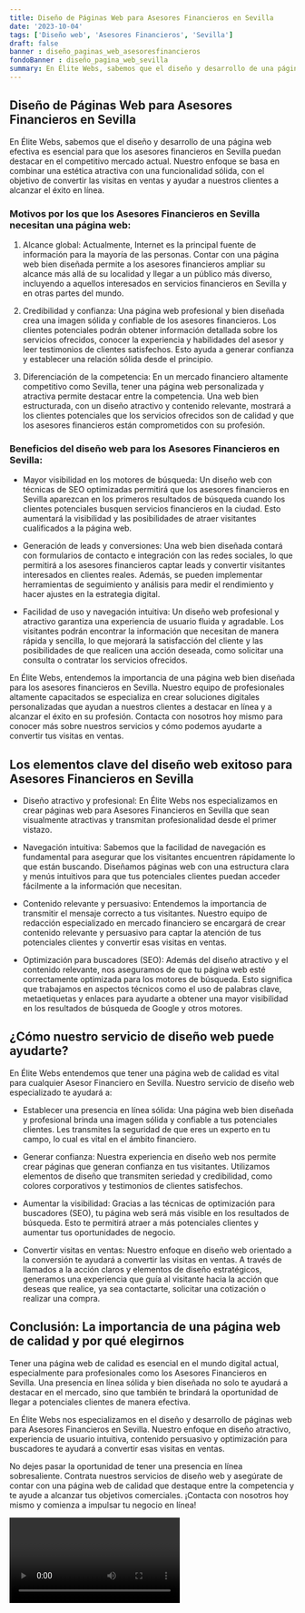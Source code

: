 ```yaml
---
title: Diseño de Páginas Web para Asesores Financieros en Sevilla
date: '2023-10-04'
tags: ['Diseño web', 'Asesores Financieros', 'Sevilla']
draft: false
banner : diseño_paginas_web_asesoresfinancieros
fondoBanner : diseño_pagina_web_sevilla
summary: En Élite Webs, sabemos que el diseño y desarrollo de una página web efectiva es esencial para que los asesores financieros en Sevilla puedan destacar en el competitivo mercado actual. Nuestro enfoque se basa en combinar una estética atractiva con una funcionalidad sólida, con el objetivo de convertir las visitas en ventas y ayudar a nuestros clientes a alcanzar el éxito en línea.
---
```


## Diseño de Páginas Web para Asesores Financieros en Sevilla

En Élite Webs, sabemos que el diseño y desarrollo de una página web efectiva es esencial para que los asesores financieros en Sevilla puedan destacar en el competitivo mercado actual. Nuestro enfoque se basa en combinar una estética atractiva con una funcionalidad sólida, con el objetivo de convertir las visitas en ventas y ayudar a nuestros clientes a alcanzar el éxito en línea.

### Motivos por los que los Asesores Financieros en Sevilla necesitan una página web:

1. Alcance global: Actualmente, Internet es la principal fuente de información para la mayoría de las personas. Contar con una página web bien diseñada permite a los asesores financieros ampliar su alcance más allá de su localidad y llegar a un público más diverso, incluyendo a aquellos interesados en servicios financieros en Sevilla y en otras partes del mundo.

2. Credibilidad y confianza: Una página web profesional y bien diseñada crea una imagen sólida y confiable de los asesores financieros. Los clientes potenciales podrán obtener información detallada sobre los servicios ofrecidos, conocer la experiencia y habilidades del asesor y leer testimonios de clientes satisfechos. Esto ayuda a generar confianza y establecer una relación sólida desde el principio.

3. Diferenciación de la competencia: En un mercado financiero altamente competitivo como Sevilla, tener una página web personalizada y atractiva permite destacar entre la competencia. Una web bien estructurada, con un diseño atractivo y contenido relevante, mostrará a los clientes potenciales que los servicios ofrecidos son de calidad y que los asesores financieros están comprometidos con su profesión.

### Beneficios del diseño web para los Asesores Financieros en Sevilla:

- Mayor visibilidad en los motores de búsqueda: Un diseño web con técnicas de SEO optimizadas permitirá que los asesores financieros en Sevilla aparezcan en los primeros resultados de búsqueda cuando los clientes potenciales busquen servicios financieros en la ciudad. Esto aumentará la visibilidad y las posibilidades de atraer visitantes cualificados a la página web.

- Generación de leads y conversiones: Una web bien diseñada contará con formularios de contacto e integración con las redes sociales, lo que permitirá a los asesores financieros captar leads y convertir visitantes interesados en clientes reales. Además, se pueden implementar herramientas de seguimiento y análisis para medir el rendimiento y hacer ajustes en la estrategia digital.

- Facilidad de uso y navegación intuitiva: Un diseño web profesional y atractivo garantiza una experiencia de usuario fluida y agradable. Los visitantes podrán encontrar la información que necesitan de manera rápida y sencilla, lo que mejorará la satisfacción del cliente y las posibilidades de que realicen una acción deseada, como solicitar una consulta o contratar los servicios ofrecidos.

En Élite Webs, entendemos la importancia de una página web bien diseñada para los asesores financieros en Sevilla. Nuestro equipo de profesionales altamente capacitados se especializa en crear soluciones digitales personalizadas que ayudan a nuestros clientes a destacar en línea y a alcanzar el éxito en su profesión. Contacta con nosotros hoy mismo para conocer más sobre nuestros servicios y cómo podemos ayudarte a convertir tus visitas en ventas.

<GifSeo />

<Cta />

## Los elementos clave del diseño web exitoso para Asesores Financieros en Sevilla

- Diseño atractivo y profesional: En Élite Webs nos especializamos en crear páginas web para Asesores Financieros en Sevilla que sean visualmente atractivas y transmitan profesionalidad desde el primer vistazo.

- Navegación intuitiva: Sabemos que la facilidad de navegación es fundamental para asegurar que los visitantes encuentren rápidamente lo que están buscando. Diseñamos páginas web con una estructura clara y menús intuitivos para que tus potenciales clientes puedan acceder fácilmente a la información que necesitan.

- Contenido relevante y persuasivo: Entendemos la importancia de transmitir el mensaje correcto a tus visitantes. Nuestro equipo de redacción especializado en mercado financiero se encargará de crear contenido relevante y persuasivo para captar la atención de tus potenciales clientes y convertir esas visitas en ventas.

- Optimización para buscadores (SEO): Además del diseño atractivo y el contenido relevante, nos aseguramos de que tu página web esté correctamente optimizada para los motores de búsqueda. Esto significa que trabajamos en aspectos técnicos como el uso de palabras clave, metaetiquetas y enlaces para ayudarte a obtener una mayor visibilidad en los resultados de búsqueda de Google y otros motores.

## ¿Cómo nuestro servicio de diseño web puede ayudarte?

En Élite Webs entendemos que tener una página web de calidad es vital para cualquier Asesor Financiero en Sevilla. Nuestro servicio de diseño web especializado te ayudará a:

- Establecer una presencia en línea sólida: Una página web bien diseñada y profesional brinda una imagen sólida y confiable a tus potenciales clientes. Les transmites la seguridad de que eres un experto en tu campo, lo cual es vital en el ámbito financiero.

- Generar confianza: Nuestra experiencia en diseño web nos permite crear páginas que generan confianza en tus visitantes. Utilizamos elementos de diseño que transmiten seriedad y credibilidad, como colores corporativos y testimonios de clientes satisfechos.

- Aumentar la visibilidad: Gracias a las técnicas de optimización para buscadores (SEO), tu página web será más visible en los resultados de búsqueda. Esto te permitirá atraer a más potenciales clientes y aumentar tus oportunidades de negocio.

- Convertir visitas en ventas: Nuestro enfoque en diseño web orientado a la conversión te ayudará a convertir las visitas en ventas. A través de llamados a la acción claros y elementos de diseño estratégicos, generamos una experiencia que guía al visitante hacia la acción que deseas que realice, ya sea contactarte, solicitar una cotización o realizar una compra.

## Conclusión: La importancia de una página web de calidad y por qué elegirnos

Tener una página web de calidad es esencial en el mundo digital actual, especialmente para profesionales como los Asesores Financieros en Sevilla. Una presencia en línea sólida y bien diseñada no solo te ayudará a destacar en el mercado, sino que también te brindará la oportunidad de llegar a potenciales clientes de manera efectiva.

En Élite Webs nos especializamos en el diseño y desarrollo de páginas web para Asesores Financieros en Sevilla. Nuestro enfoque en diseño atractivo, experiencia de usuario intuitiva, contenido persuasivo y optimización para buscadores te ayudará a convertir esas visitas en ventas.

No dejes pasar la oportunidad de tener una presencia en línea sobresaliente. Contrata nuestros servicios de diseño web y asegúrate de contar con una página web de calidad que destaque entre la competencia y te ayude a alcanzar tus objetivos comerciales. ¡Contacta con nosotros hoy mismo y comienza a impulsar tu negocio en línea!

<Video />

<CtaBot job='Asesores Financieros' city='Sevilla'/>

<Gmaps query='Sevilla+españa+maps' />